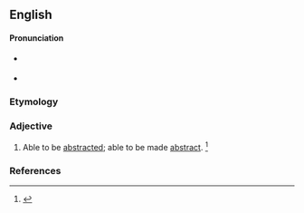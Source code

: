 ==English==

====Pronunciation====
* {{a|RP}} {{IPA|/əbˈstrækt.ə.bl̩/|lang=en}}
* {{a|US}} {{IPA|/əbˈstrækt.ə.bl̩/|/æbˈstrækt.ə.bl̩/|lang=en}}

===Etymology===
{{suffix|abstract|able|lang=en}}

===Adjective===
{{en-adj}}
# Able to be [[abstracted]]; able to be made [[abstract]]. {{defdate|First attested in the late 19<sup>th</sup> century.}} <ref name=SOED>{{R:SOED5|page=10}}</ref>

===References===
<references/>